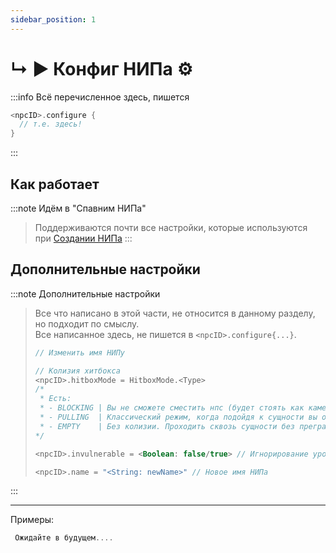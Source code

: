 ```yaml
---
sidebar_position: 1
---
```


# ↳ ▶ Конфиг НИПа ⚙️

:::info Всё перечисленное здесь, пишется
```kts
<npcID>.configure {
  // т.е. здесь!
}
```
:::

## Как работает

:::note Идём в "Спавним НИПа"
>  Поддерживаются почти все настройки, которые используются при [Создании НИПа](./0-npc-create.mdx)
:::

## Дополнительные настройки

:::note Дополнительные настройки
>  Все что написано в этой части, не относится в данному разделу, но подходит по смыслу.  
>  Все написанное здесь, не пишется в `<npcID>.configure{...}`.
> ```kts
> // Изменить имя НИПу
> 
> // Колизия хитбокса
> <npcID>.hitboxMode = HitboxMode.<Type>
> /* 
>  * Есть:
>  * - BLOCKING | Вы не сможете сместить нпс (будет стоять как камень)
>  * - PULLING  | Классический режим, когда подойдя к сущности вы отталкиваетесь друг от друга
>  * - EMPTY    | Без колизии. Проходить сквозь сущности без преград
> */
> 
> <npcID>.invulnerable = <Boolean: false/true> // Игнорирование урона НИПа
>
> <npcID>.name = "<String: newName>" // Новое имя НИПа
> ```
:::

---

Примеры:
```kts
 Ожидайте в будущем....
```
